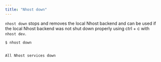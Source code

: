 ```yaml
---
title: "Nhost down"
---
```


`nhost down` stops and removes the local Nhost backend and can be used if the local Nhost backend was not shut down properly using ctrl + c with `nhost dev`.

```bash
$ nhost down


All Nhost services down
```
